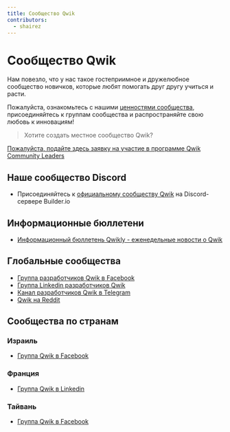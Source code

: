 ```yaml
---
title: Сообщество Qwik
contributors:
  - shairez
---
```



# Сообщество Qwik

Нам повезло, что у нас такое гостеприимное и дружелюбное сообщество новичков, которые любят помогать друг другу учиться и расти.

Пожалуйста, ознакомьтесь с нашими [ценностями сообщества](/community/values), присоединяйтесь к группам сообщества и распространяйте свою любовь к инновациям!

> Хотите создать местное сообщество Qwik?

[Пожалуйста, подайте здесь заявку на участие в программе Qwik Community Leaders](https://forms.gle/S1rxiKiVdhZqkk8RA)

## Наше сообщество Discord

- <DiscordLogo/> Присоединяйтесь к [официальному сообществу Qwik](https://discord.com/invite/bNVSQmPzqy) на Discord-сервере Builder.io

## Информационные бюллетени

- <a href="https://qwiknewsletter.com" target="_blank">Информационный бюллетень Qwikly - еженедельные новости о Qwik</a>

## Глобальные сообщества

- <FacebookLogo/> <a href="https://www.facebook.com/groups/qwikdevs" target="_blank">Группа разработчиков Qwik в Facebook</a>
- <LinkedInLogo/> <a href="https://www.linkedin.com/groups/12677766/" target="_blank">Группа Linkedin разработчиков Qwik</a>
- <TelegramLogo/> <a href="https://t.me/qwikdevs" target="_blank">Канал разработчиков Qwik в Telegram</a>
- <RedditLogo/> <a href="https://www.reddit.com/r/qwik/" target="_blank">Qwik на Reddit</a>

## Сообщества по странам

### Израиль

- <FacebookLogo/> <a href="https://www.facebook.com/groups/qwikisrael" target="_blank">Группа Qwik в Facebook</a>

### Франция

- <LinkedInLogo/> <a href="https://www.linkedin.com/groups/14153723/" target="_blank">Группа Qwik в Linkedin</a>

### Тайвань

- <FacebookLogo/> <a href="https://www.facebook.com/groups/836365297555873" target="_blank">Группа Qwik в Facebook</a>
